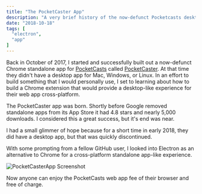```yaml
---
title: "The PocketCaster App"
description: "A very brief history of the now-defunct Pocketcasts desktop app."
date: "2018-10-18"
tags: [
  "electron",
  "app"
]
---
```


Back in October of 2017, I started and successfully built out a now-defunct Chrome standalone app for [PocketCasts](https://www.pocketcasts.com/) called [PocketCaster](https://github.com/jomurgel/PocketCaster). At that time they didn't have a desktop app for Mac, Windows, or Linux. In an effort to build something that I would personally use, I set to learning about how to build a Chrome extension that would provide a desktop-like experience for their web app cross-platform.

The PocketCaster app was born. Shortly before Google removed standalone apps from its App Store it had 4.8 stars and nearly 5,000 downloads. I considered this a great success, but it's end was near.

I had a small glimmer of hope because for a short time in early 2018, they did have a desktop app, but that was quickly discontinued.

With some prompting from a fellow GitHub user, I looked into Electron as an alternative to Chrome for a cross-platform standalone app-like experience.

<img src="/pocket-caster-app.jpg" alt="PocketCasterApp Screenshot" />

Now anyone can enjoy the PocketCasts web app fee of their browser and free of charge.

